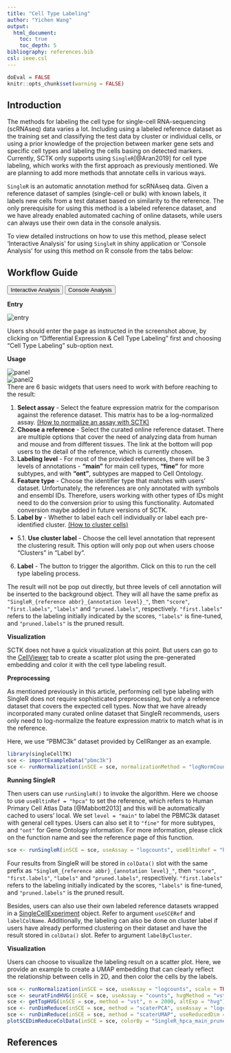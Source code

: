 ```yaml
---
title: "Cell Type Labeling"
author: "Yichen Wang"
output:
  html_document:
    toc: true
    toc_depth: 5
bibliography: references.bib
csl: ieee.csl
---
```


```r
doEval = FALSE
knitr::opts_chunk$set(warning = FALSE)
```

````{=html}
<head>
<meta name="viewport" content="width=device-width, initial-scale=1">
</head>
<body>
````

## Introduction

The methods for labeling the cell type for single-cell RNA-sequencing (scRNAseq) data varies a lot. Including using a labeled reference dataset as the training set and classifying the test data by cluster or individual cells, or using a prior knowledge of the projection between marker gene sets and specific cell types and labeling the cells basing on detected markers. Currently, SCTK only supports using `SingleR`[@Aran2019] for cell type labeling, which works with the first approach as previously mentioned. We are planning to add more methods that annotate cells in various ways.  

`SingleR` is an automatic annotation method for scRNAseq data. Given a reference dataset of samples (single-cell or bulk) with known labels, it labels new cells from a test dataset based on similarity to the reference. The only prerequisite for using this method is a labeled reference dataset, and we have already enabled automated caching of online datasets, while users can always use their own data in the console analysis.  

To view detailed instructions on how to use this method, please select 'Interactive Analysis' for using `SingleR` in shiny application or 'Console Analysis' for using this method on R console from the tabs below: <br>


## Workflow Guide

````{=html}
<div class="tab">
  <button class="tablinks" onclick="openTab(event, 'interactive')" id="ia-button">Interactive Analysis</button>
  <button class="tablinks" onclick="openTab(event, 'console')" id="console-button">Console Analysis</button>
</div>

<div id="interactive" class="tabcontent">
````

**Entry**

![entry](ui_screenshots/cell_type_labeling/entry.jpg)\

Users should enter the page as instructed in the screenshot above, by clicking on "Differential Expression & Cell Type Labeling" first and choosing "Cell Type Labeling" sub-option next. 

**Usage**

![panel](ui_screenshots/cell_type_labeling/panel.jpg)\
![panel2](ui_screenshots/cell_type_labeling/panel2.jpg)\
There are 6 basic widgets that users need to work with before reaching to the result:

1. **Select assay** - Select the feature expression matrix for the comparison against the reference dataset. This matrix has to be a log-normalized assay. [(How to normalize an assay with SCTK)](cnsl_normalization.html)
2. **Choose a reference** - Select the curated online reference dataset. There are multiple options that cover the need of analyzing data from human and mouse and from different tissues. The link at the bottom will pop users to the detail of the reference, which is currently chosen. 
3. **Labeling level** - For most of the provided references, there will be 3 levels of annotations - **"main"** for main cell types, **"fine"** for more subtypes, and with **"ont"**, subtypes are mapped to Cell Ontology. 
4. **Feature type** - Choose the identifier type that matches with users' dataset. Unfortunately, the references are only annotated with symbols and ensembl IDs. Therefore, users working with other types of IDs might need to do the conversion prior to using this functionality. Automated conversion maybe added in future versions of SCTK. 
5. **Label by** - Whether to label each cell individually or label each pre-identified cluster. [(How to cluster cells)](clustering.html) 

- 5.1. **Use cluster label** - Choose the cell level annotation that represent the clustering result. This option will only pop out when users choose "Clusters" in "Label by". 

6. **Label** - The button to trigger the algorithm. Click on this to run the cell type labeling process. 

The result will not be pop out directly, but three levels of cell annotation will be inserted to the background object. They will all have the same prefix as `"SingleR_{reference abbr}_{annotation level}_"`, then `"score"`, `"first.labels"`, `"labels"` and `"pruned.labels"`, respectively. `"first.labels"` refers to the labeling initially indicated by the scores, `"labels"` is fine-tuned, and `"pruned.labels"` is the pruned result.  

**Visualization**

SCTK does not have a quick visualization at this point. But users can go to the [CellViewer](visualization.html) tab to create a scatter plot using the pre-generated embedding and color it with the cell type labeling result.  

````{=html}
</div>

<div id="console" class="tabcontent">
````

**Preprocessing**

As mentioned previously in this article, performing cell type labeling with SingleR does not require sophisticated preprocessing, but only a reference dataset that covers the expected cell types. Now that we have already incorporated many curated online dataset that SingleR recommends, users only need to log-normalize the feature expression matrix to match what is in the reference. 

Here, we use "PBMC3k" dataset provided by CellRanger as an example.  

```R
library(singleCellTK)
sce <- importExampleData("pbmc3k")
sce <- runNormalization(inSCE = sce, normalizationMethod = "logNormCounts", outAssayName = "logcounts", useAssay = "counts")
```

**Running SingleR**

Then users can use `runSingleR()` to invoke the algorithm. Here we choose to use `useBltinRef = "hpca"` to set the reference, which refers to Human Primary Cell Atlas Data [@Mabbott2013] and this will be automatically cached to users' local. We set `level = "main"` to label the PBMC3k dataset with general cell types. Users can also set it to `"fine"` for more subtypes, and `"ont"` for Gene Ontology information. For more information, please click on the function name and see the reference page of this function.  

```R
sce <- runSingleR(inSCE = sce, useAssay = "logcounts", useBltinRef = "hpca", level = "main", featureType = "symbol")
```

Four results from SingleR will be stored in `colData()` slot with the same prefix as `"SingleR_{reference abbr}_{annotation level}_"`, then `"score"`, `"first.labels"`, `"labels"` and `"pruned.labels"`, respectively. `"first.labels"` refers to the labeling initially indicated by the scores, `"labels"` is fine-tuned, and `"pruned.labels"` is the pruned result.  

Besides, users can also use their own labeled reference datasets wrapped in a [SingleCellExperiment](https://rdrr.io/bioc/SingleCellExperiment/man/SingleCellExperiment.html) object. Refer to argument `useSCERef` and `labelColName`. Additionally, the labeling can also be done on cluster label if users have already performed clustering on their dataset and have the result stored in `colData()` slot. Refer to argument `labelByCluster`.  

**Visualization**

Users can choose to visualize the labeling result on a scatter plot. Here, we provide an example to create a UMAP embedding that can clearly reflect the relationship between cells in 2D, and then color the cells by the labels.  

```R
sce <- runNormalization(inSCE = sce, useAssay = "logcounts", scale = TRUE, outAssayName = "logcounts_scaled")
sce <- seuratFindHVG(inSCE = sce, useAssay = "counts", hvgMethod = "vst")
sce <- getTopHVG(inSCE = sce, method = "vst", n = 2000, altExp = "hvg")
sce <- runDimReduce(inSCE = sce, method = "scaterPCA", useAssay = "logcounts_scaled", useAltExp = "hvg", reducedDimName = "PCA")
sce <- runDimReduce(inSCE = sce, method = "scaterUMAP", useReducedDim = "PCA", reducedDimName = "UMAP")
plotSCEDimReduceColData(inSCE = sce, colorBy = "SingleR_hpca_main_pruned.labels", reducedDimName = "UMAP")
```

````{=html}
</div>
<script>
document.getElementById("ia-button").click();
</script>
</body>
````

## References
